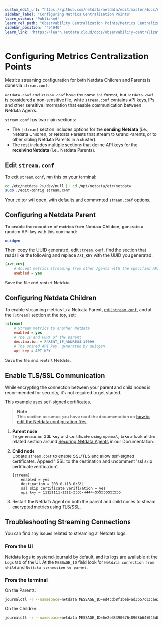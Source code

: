 ```yaml
---
custom_edit_url: "https://github.com/netdata/netdata/edit/master/docs/observability-centralization-points/metrics-centralization-points/configuration.md"
sidebar_label: "Configuring Metrics Centralization Points"
learn_status: "Published"
learn_rel_path: "Observability Centralization Points/Metrics Centralization Points"
sidebar_position: "404040"
learn_link: "https://learn.netdata.cloud/docs/observability-centralization-points/metrics-centralization-points/configuring-metrics-centralization-points"
---
```


# Configuring Metrics Centralization Points

Metrics streaming configuration for both Netdata Children and Parents is done via `stream.conf`.

`netdata.conf` and `stream.conf` have the same `ini` format, but `netdata.conf` is considered a non-sensitive file, while `stream.conf` contains API keys, IPs and other sensitive information that enable communication between Netdata Agents.

`stream.conf` has two main sections:

- The `[stream]` section includes options for the **sending Netdata** (i.e., Netdata Children, or Netdata Parents that stream to Grand Parents, or to other sibling Netdata Parents in a cluster).
- The rest includes multiple sections that define API keys for the **receiving Netdata** (i.e., Netdata Parents).

## Edit `stream.conf`

To edit `stream.conf`, run this on your terminal:

```bash
cd /etc/netdata 2>/dev/null || cd /opt/netdata/etc/netdata
sudo ./edit-config stream.conf
```

Your editor will open, with defaults and commented `stream.conf` options.

## Configuring a Netdata Parent

To enable the reception of metrics from Netdata Children, generate a random API key with this command:

```bash
uuidgen
```

Then, copy the UUID generated, [edit `stream.conf`](#edit-streamconf), find the section that reads like the following and replace `API_KEY` with the UUID you generated:

```ini
[API_KEY]
    # Accept metrics streaming from other Agents with the specified API key
    enabled = yes
```

Save the file and restart Netdata.

## Configuring Netdata Children

To enable streaming metrics to a Netdata Parent, [edit `stream.conf`](#edit-streamconf), and at the `[stream]` section at the top, set:

```ini
[stream]
    # Stream metrics to another Netdata
    enabled = yes
    # The IP and PORT of the parent
    destination = PARENT_IP_ADDRESS:19999
    # The shared API key, generated by uuidgen
    api key = API_KEY
```

Save the file and restart Netdata.

## Enable TLS/SSL Communication

While encrypting the connection between your parent and child nodes is recommended for security, it's not required to get started.

This example uses self-signed certificates.

> **Note**  
> This section assumes you have read the documentation on [how to edit the Netdata configuration files](/docs/netdata-agent/configuration/README.md).
<!-- here we need a link to the section that will contain the restarting instructions -->

1. **Parent node**  
   To generate an SSL key and certificate using `openssl`, take a look at the related section around [Securing Netdata Agents](/src/web/server/README.md#enable-httpstls-support) in our Documentation.

2. **Child node**  
   Update `stream.conf` to enable SSL/TLS and allow self-signed certificates. Append ':SSL' to the destination and uncomment 'ssl skip certificate verification'.

    ```text
    [stream]
        enabled = yes
        destination = 203.0.113.0:SSL
        ssl skip certificate verification = yes
        api key = 11111111-2222-3333-4444-555555555555
    ```

3. Restart the Netdata Agent on both the parent and child nodes to stream encrypted metrics using TLS/SSL.

## Troubleshooting Streaming Connections

You can find any issues related to streaming at Netdata logs.

### From the UI

Netdata logs to systemd-journald by default, and its logs are available at the `Logs` tab of the UI. At the `MESSAGE_ID` field look for `Netdata connection from child` and `Netdata connection to parent`.

### From the terminal

On the Parents:

```bash
journalctl -r --namespace=netdata MESSAGE_ID=ed4cdb8f1beb4ad3b57cb3cae2d162fa
```

On the Children:

```bash
journalctl -r --namespace=netdata MESSAGE_ID=6e2e3839067648968b646045dbf28d66
```
